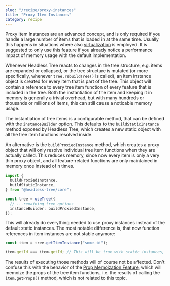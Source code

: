 ```yaml
---
slug: "/recipe/proxy-instances"
title: "Proxy Item Instances"
category: recipe
---
```


Proxy Item Instances are an advanced concept, and is only required if you handle a large number of items
that is loaded in at the same time. Usually this happens in situations where also [virtualization](/recipe/virtualization)
is employed. It is suggested to only use this feature if you already notice a performance impact of memory
usage with the default implementation.

Whenever Headless Tree reacts to changes in the tree structure, e.g. items are expanded or collapsed, or the tree
structure is mutated (or more specifically, whenever `tree.rebuildTree()` is called), an item instance object
is created for every item that is part of the tree. This object will contain a reference to every tree item function of every
feature that is included in the tree. Both the instantiation of the item and keeping it in memory is generally
a trivial overhead, but with many hundreds or thousands or millions of items, this can still cause a noticable
memory usage.

The instantiation of tree items is a configurable method, that can be defined with the `instanceBuilder` option.
This defaults to the `buildStaticInstance` method exposed by Headless Tree, which creates a new static object
with all the tree item functions resolved inside.

An alternative is the `buildProxiedInstance` method, which creates a proxy object that will only resolve individual
tree item functions when they are actually called. This reduces memory, since now every item is only a very thin
proxy object, and all feature-related functions are only maintained in memory once instead of n times.

```ts
import {
  buildProxiedInstance,
  buildStaticInstance,
} from "@headless-tree/core";
```

```ts
const tree = useTree({
  // ...remaining tree options
  instanceBuilder: buildProxiedInstance,
});
```

This will already do everything needed to use proxy instances instead of the default static instances. The most
notable difference is, that now function references in item instances are not stable anymore:

```ts
const item = tree.getItemInstance("some-id");

item.getId === item.getId; // This will be true with static instances, but false with proxied instances
```

The results of executing those methods will of course not be affected. Don't confuse this with the behavior of
the [Prop Memoization Feature](/features/propmemoization), which will memoize the props of the tree item functions,
i.e. the results of calling the `item.getProps()` method, which is not related to this topic.